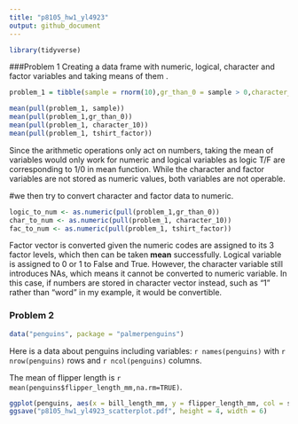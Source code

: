 ```yaml
---
title: "p8105_hw1_yl4923"
output: github_document
---
```


```r
library(tidyverse)
```

###Problem 1
Creating a data frame with numeric, logical, character and factor variables and taking means of them .
```r
problem_1 = tibble(sample = rnorm(10),gr_than_0 = sample > 0,character_10 = c("My","name","is","Alex","Welcome","to","my","R","programming","workspace"),tshirt_factor = factor(c("M","L","S","S","L","M","L","M","S","S"),ordered = TRUE,levels = c("S","M","L") ))

mean(pull(problem_1, sample))
mean(pull(problem_1,gr_than_0))
mean(pull(problem_1, character_10))
mean(pull(problem_1, tshirt_factor))
```
Since the arithmetic operations only act on numbers, taking the mean of variables would only work for numeric and logical variables as logic T/F are corresponding to 1/0 in mean function. While the character and factor variables are not stored as numeric values, both variables are not operable.  

#we then try to convert character and factor data to numeric.
```r
logic_to_num <- as.numeric(pull(problem_1,gr_than_0))
char_to_num <- as.numeric(pull(problem_1, character_10))
fac_to_num <- as.numeric(pull(problem_1, tshirt_factor))
```
Factor vector is converted given the numeric codes are assigned to its 3 factor levels, which then can be taken **mean** successfully. Logical variable is assigned to 0 or 1 to False and True. However, the character variable still introduces NAs, which means it cannot be converted to numeric variable. In this case, if numbers are stored in character vector instead, such as "1" rather than "word" in my example, it would be convertible.


### Problem 2
```r
data("penguins", package = "palmerpenguins")
```
Here is a data about penguins including variables: `r names(penguins)` with `r nrow(penguins)` rows and `r ncol(penguins)` columns. 

The mean of flipper length is `r mean(penguins$flipper_length_mm,na.rm=TRUE)`. 

```r
ggplot(penguins, aes(x = bill_length_mm, y = flipper_length_mm, col = species)) + geom_point()
ggsave("p8105_hw1_yl4923_scatterplot.pdf", height = 4, width = 6)
```







